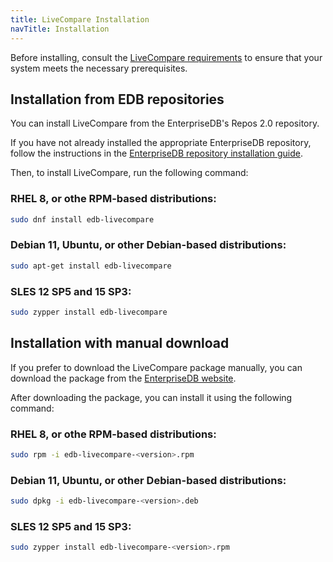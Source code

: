 ```yaml
---
title: LiveCompare Installation
navTitle: Installation
---
```


Before installing, consult the [LiveCompare requirements](requirements) to ensure that your system meets the necessary prerequisites.

## Installation from EDB repositories

You can install LiveCompare from the EnterpriseDB's Repos 2.0 repository.

If you have not already installed the appropriate EnterpriseDB repository, follow the instructions in the [EnterpriseDB repository installation guide](/repos/getting_started/).

Then, to install LiveCompare, run the following command:

### RHEL 8, or othe RPM-based distributions:

```bash
sudo dnf install edb-livecompare
```

### Debian 11, Ubuntu, or other Debian-based distributions:

```bash
sudo apt-get install edb-livecompare
```

### SLES 12 SP5 and 15 SP3:

```bash
sudo zypper install edb-livecompare
```

## Installation with manual download

If you prefer to download the LiveCompare package manually, you can download the package from the [EnterpriseDB website](https://www.enterprisedb.com/software-downloads).

After downloading the package, you can install it using the following command:

### RHEL 8, or othe RPM-based distributions:

```bash
sudo rpm -i edb-livecompare-<version>.rpm
```

### Debian 11, Ubuntu, or other Debian-based distributions:

```bash
sudo dpkg -i edb-livecompare-<version>.deb
```

### SLES 12 SP5 and 15 SP3:

```bash
sudo zypper install edb-livecompare-<version>.rpm
```




